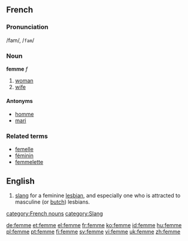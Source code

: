 ==French==
===Pronunciation===
/fam/, /<tt>fam</tt>/
===Noun===
'''femme''' ''f''

# [[woman]]
# [[wife]]

====Antonyms====
*[[homme]]
*[[mari]]

===Related terms===
*[[femelle]]
*[[féminin]]
*[[femmelette]]

==English==
#[[slang]] for a feminine [[lesbian]], and especially one who is attracted to masculine (or [[butch]]) lesbians.

[[category:French nouns]]
[[category:Slang]]

[[de:femme]]
[[et:femme]]
[[el:femme]]
[[fr:femme]]
[[ko:femme]]
[[id:femme]]
[[hu:femme]]
[[pl:femme]]
[[pt:femme]]
[[fi:femme]]
[[sv:femme]]
[[vi:femme]]
[[uk:femme]]
[[zh:femme]]
